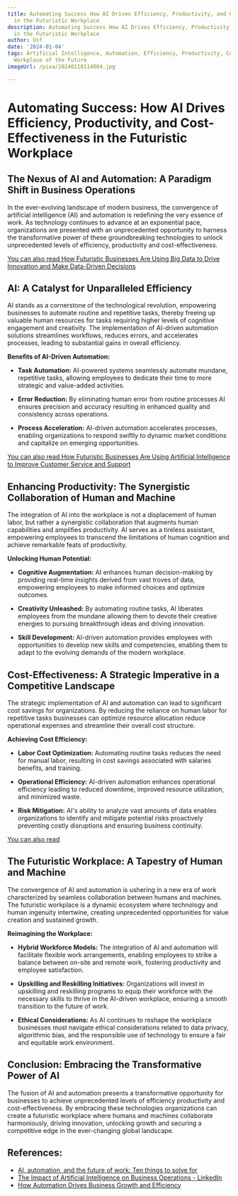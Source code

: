 ```yaml
---
title: Automating Success How AI Drives Efficiency, Productivity, and Cost-Effectiveness
  in the Futuristic Workplace
description: Automating Success How AI Drives Efficiency, Productivity, and Cost-Effectiveness
  in the Futuristic Workplace
author: Usf
date: '2024-01-04'
tags: Artificial Intelligence, Automation, Efficiency, Productivity, Cost-Effectiveness,
  Workplace of the Future
imageUrl: /pixa/20240118114004.jpg

---
```

#  Automating Success: How AI Drives Efficiency, Productivity, and Cost-Effectiveness  in the Futuristic Workplace

## The Nexus of AI and Automation: A Paradigm Shift in  Business Operations

In the ever-evolving landscape of  modern business, the convergence of artificial intelligence (AI) and  automation  is redefining the very essence of work. As technology continues to advance at an  exponential pace, organizations are presented  with an unprecedented opportunity to harness the transformative power of these groundbreaking technologies to unlock unprecedented levels of efficiency, productivity and  cost-effectiveness.

[You  can also read How Futuristic Businesses Are  Using Big Data to Drive Innovation and  Make Data-Driven Decisions](How%20Futuristic%20Businesses%20Are%20Using%20Big%20Data%20to%20Drive%20Innovation%20and%20Make%20Data-Driven%20Decisions)


## AI: A Catalyst for Unparalleled Efficiency

AI stands as a  cornerstone of the technological revolution, empowering businesses to  automate routine  and repetitive tasks, thereby freeing up valuable human resources for tasks requiring higher levels of cognitive  engagement and creativity. The implementation of AI-driven automation solutions streamlines  workflows, reduces errors, and accelerates processes, leading to substantial gains in overall  efficiency.

**Benefits of AI-Driven Automation:**

- **Task Automation:** AI-powered  systems seamlessly automate  mundane, repetitive tasks, allowing employees to  dedicate their time to more strategic and value-added activities.

- **Error Reduction:** By eliminating human error from routine processes AI ensures precision and accuracy resulting in enhanced quality and consistency across operations.

- **Process Acceleration:** AI-driven automation accelerates processes, enabling organizations to respond swiftly to dynamic market conditions  and capitalize  on emerging opportunities.

[You can also read How Futuristic Businesses Are  Using Artificial Intelligence to Improve Customer Service and Support](How%20Futuristic%20Businesses%20Are%20Using%20Artificial%20Intelligence%20to%20Improve%20Customer%20Service%20and%20Support)


## Enhancing Productivity: The Synergistic Collaboration of Human and Machine

The integration of AI into the workplace  is not a displacement of human  labor, but rather a synergistic  collaboration that augments human capabilities and amplifies productivity. AI serves  as a  tireless  assistant, empowering employees  to transcend the limitations of human cognition and achieve remarkable feats of productivity.

**Unlocking Human Potential:**

- **Cognitive Augmentation:** AI enhances human decision-making  by  providing real-time insights derived  from vast troves of  data, empowering employees to make informed choices and optimize outcomes.

- **Creativity Unleashed:** By automating routine tasks,  AI liberates employees from the mundane allowing  them to devote their creative energies to pursuing breakthrough ideas  and driving innovation.

- **Skill Development:** AI-driven automation provides employees with opportunities to develop new skills and competencies, enabling  them to adapt to the evolving demands  of the modern workplace.

## Cost-Effectiveness: A Strategic  Imperative in a Competitive Landscape

The strategic implementation of  AI and  automation  can lead to significant cost savings  for organizations. By reducing the reliance on human labor for repetitive tasks businesses can optimize resource allocation reduce operational expenses and streamline their overall cost structure.

**Achieving Cost  Efficiency:**

- **Labor Cost Optimization:** Automating routine tasks reduces the need for manual labor, resulting in cost savings associated with salaries benefits, and training.

- **Operational Efficiency:** AI-driven automation enhances operational efficiency  leading to reduced downtime, improved resource utilization, and minimized waste.

- **Risk Mitigation:** AI's ability to analyze vast  amounts of data enables organizations to identify and mitigate potential risks proactively preventing costly disruptions and ensuring business  continuity.

[You can also read ]()


## The  Futuristic Workplace: A Tapestry of  Human and Machine

The convergence of AI and automation is ushering in a new era of work characterized by  seamless collaboration between humans and machines.  The futuristic workplace is a dynamic ecosystem where technology and human ingenuity intertwine, creating unprecedented opportunities for value  creation and sustained growth.

**Reimagining the Workplace:**

- **Hybrid Workforce Models:** The integration of AI and automation will facilitate flexible work arrangements,  enabling employees to strike a balance between on-site and  remote work, fostering productivity and employee satisfaction.

- **Upskilling and Reskilling Initiatives:** Organizations will invest in upskilling and reskilling programs to equip their workforce with the necessary skills to thrive in the AI-driven workplace,  ensuring a smooth transition to the future of  work.

- **Ethical Considerations:** As AI continues  to reshape the workplace businesses  must navigate ethical considerations related to data privacy, algorithmic bias, and the responsible use of technology  to ensure  a fair and equitable work environment.

## Conclusion:  Embracing the Transformative Power of AI

The fusion of AI  and automation presents a transformative opportunity for businesses to achieve  unprecedented levels of efficiency productivity and cost-effectiveness. By embracing these technologies organizations can create a futuristic workplace where humans and machines collaborate harmoniously, driving innovation,  unlocking growth and securing  a competitive edge  in  the ever-changing global landscape.

## References:
- [AI, automation, and the future of work: Ten things to solve for](https://www.mckinsey.com/featured-insights/future-of-work/ai-automation-and-the-future-of-work-ten-things-to-solve-for)
- [The Impact of Artificial Intelligence on Business Operations - LinkedIn](https://www.linkedin.com/pulse/impact-artificial-intelligence-business-operations-pierce-denning-bs)
- [How Automation Drives Business Growth and Efficiency](https://hbr.org/sponsored/2023/04/how-automation-drives-business-growth-and-efficiency)
